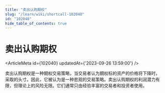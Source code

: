 ```yaml
---
title: "卖出认购期权"
slug: "/learn/wiki/shortcall-102040"
id: "102040"
hide_table_of_contents: true
---
```



# 卖出认购期权

<ArticleMeta id={102040} updatedAt={'2023-09-26 13:59:00'} />
<div className='border-solid border-b border-t-0 my-4 border-[var(--ifm-color-gray-300)]' />

卖出认购期权是一种期权交易策略，当交易者认为期权标的资产的价格将下降时，采取的头寸。因此，它被认为是一种悲观的交易策略。卖出认购期权的利润潜力有限，但理论上的风险无限。它们通常只由经验丰富的交易者和投资者使用。
